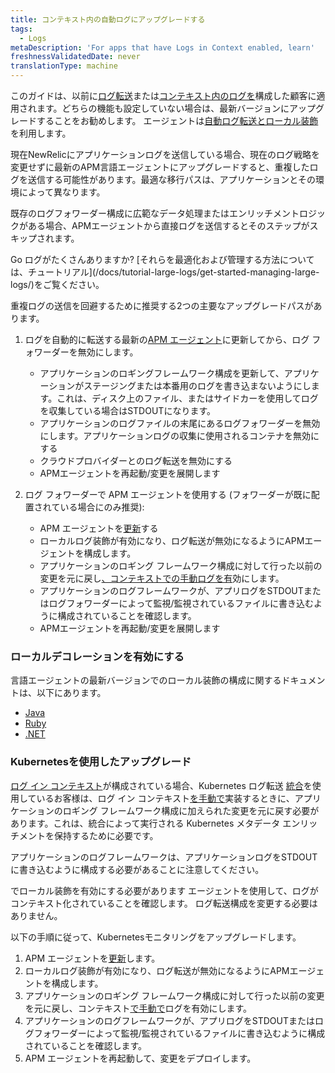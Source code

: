 ```yaml
---
title: コンテキスト内の自動ログにアップグレードする
tags:
  - Logs
metaDescription: 'For apps that have Logs in Context enabled, learn'
freshnessValidatedDate: never
translationType: machine
---
```


このガイドは、以前に[ログ転送](/docs/logs/forward-logs/enable-log-management-new-relic/)または[コンテキスト内のログを](/docs/apm/new-relic-apm/getting-started/get-started-logs-context/)構成した顧客に適用されます。どちらの機能も設定していない場合は、最新バージョンにアップグレードすることをお勧めします。 <InlinePopover type="apm"/>エージェントは[自動ログ転送とローカル装飾](/docs/apm/new-relic-apm/getting-started/get-started-logs-context/)を利用します。

現在NewRelicにアプリケーションログを送信している場合、現在のログ戦略を変更せずに最新のAPM言語エージェントにアップグレードすると、重複したログを送信する可能性があります。最適な移行パスは、アプリケーションとその環境によって異なります。

既存のログフォワーダー構成に広範なデータ処理またはエンリッチメントロジックがある場合、APMエージェントから直接ログを送信するとそのステップがスキップされます。

<Callout variant="tip">
  Go ログがたくさんありますか? [それらを最適化および管理する方法については、チュートリアル](/docs/tutorial-large-logs/get-started-managing-large-logs/)をご覧ください。
</Callout>

重複ログの送信を回避するために推奨する2つの主要なアップグレードパスがあります。

1. ログを自動的に転送する最新の[APM エージェント](/docs/new-relic-one/install-configure/update-new-relic-agent/)に更新してから、ログ フォワーダーを無効にします。

   * アプリケーションのロギングフレームワーク構成を更新して、アプリケーションがステージングまたは本番用のログを書き込まないようにします。これは、ディスク上のファイル、またはサイドカーを使用してログを収集している場合はSTDOUTになります。
   * アプリケーションのログファイルの末尾にあるログフォワーダーを無効にします。アプリケーションログの収集に使用されるコンテナを無効にする
   * クラウドプロバイダーとのログ転送を無効にする
   * APMエージェントを再起動/変更を展開します


2. ログ フォワーダーで APM エージェントを使用する (フォワーダーが既に配置されている場合にのみ推奨):

   * APM エージェントを[更新](/docs/new-relic-one/install-configure/update-new-relic-agent)する
   * ローカルログ装飾が有効になり、ログ転送が無効になるようにAPMエージェントを構成します。
   * アプリケーションのロギング フレームワーク構成に対して行った以前の変更を元に戻し[、コンテキストでの手動ログを有](/docs/logs/logs-context/logs-in-context#enable-logs)効にします。
   * アプリケーションのログフレームワークが、アプリログをSTDOUTまたはログフォワーダーによって監視/監視されているファイルに書き込むように構成されていることを確認します。
   * APMエージェントを再起動/変更を展開します

### ローカルデコレーションを有効にする

言語エージェントの最新バージョンでのローカル装飾の構成に関するドキュメントは、以下にあります。

* [Java](/docs/logs/logs-context/java-configure-logs-context-all/#2-decorate)
* [Ruby](/docs/logs/logs-context/configure-logs-context-ruby)
* [.NET](/docs/logs/logs-context/net-configure-logs-context-all#2-decorate)

### Kubernetesを使用したアップグレード

[ログ イン コンテキスト](/docs/apm/new-relic-apm/getting-started/get-started-logs-context/)が構成されている場合、Kubernetes ログ転送 [統合](https://github.com/newrelic/helm-charts/tree/master/charts/newrelic-logging#installation)を使用しているお客様は、ログ イン コンテキスト[を手動で](/docs/logs/logs-context/logs-in-context#enable-logs)実装するときに、アプリケーションのロギング フレームワーク構成に加えられた変更を元に戻す必要があります。これは、統合によって実行される Kubernetes メタデータ エンリッチメントを保持するために必要です。

アプリケーションのログフレームワークは、アプリケーションログをSTDOUTに書き込むように構成する必要があることに注意してください。

でローカル装飾を有効にする必要があります <InlinePopover type="apm"/>エージェントを使用して、ログがコンテキスト化されていることを確認します。 ログ転送構成を変更する必要はありません。

以下の手順に従って、Kubernetesモニタリングをアップグレードします。

1. APM エージェントを[更新](/docs/new-relic-one/install-configure/update-new-relic-agent/)します。
2. ローカルログ装飾が有効になり、ログ転送が無効になるようにAPMエージェントを構成します。
3. アプリケーションのロギング フレームワーク構成に対して行った以前の変更を元に戻し、コンテキスト[で手動で](/docs/logs/logs-context/logs-in-context#enable-logs)ログを有効にします。
4. アプリケーションのログフレームワークが、アプリログをSTDOUTまたはログフォワーダーによって監視/監視されているファイルに書き込むように構成されていることを確認します。
5. APM エージェントを再起動して、変更をデプロイします。